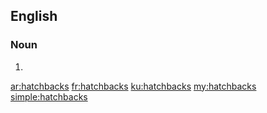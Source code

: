 ==English==

===Noun===
{{head|en|plural}}

# {{plural of|hatchback|lang=en}}

[[ar:hatchbacks]]
[[fr:hatchbacks]]
[[ku:hatchbacks]]
[[my:hatchbacks]]
[[simple:hatchbacks]]
